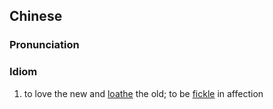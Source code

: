 {{also|喜新厌旧}}
==Chinese==
{{zh-forms|s=喜新厌旧}}

===Pronunciation===
{{zh-pron
|m=xǐxīnyànjiù
|cat=id
}}

===Idiom===
{{zh-idiom}}

# to love the new and [[loathe]] the old; to be [[fickle]] in affection {{lb|zh|usually said of men}}